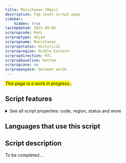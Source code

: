 ```yaml
---
title: Manichaean [Mani]
description: Top-level script page
sidebar:
    hidden: true
lastUpdated: 2025-08-06
scrpropcode: Mani
scrproptype: abjad
scrpropname: Manichaean
scrpropstatus: Historical
scrpropregion: Middle Eastern
scrpropdirection: RTL
scrpropbaseline: bottom
scrpropcase: no
scrpropwspace: between words
---
```


<span style='background-color:yellow'>_This page is a work in progress._</span>;


## Script features

<details>
<summary> See all script properties: code, region, status and more</summary>
<ScriptInfo />
</details>

## Languages that use this script

<WsList script='Mani' wsMax='5' />

## Script description

To be completed...

